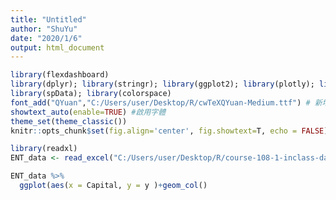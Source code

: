 ```yaml
---
title: "Untitled"
author: "ShuYu"
date: "2020/1/6"
output: html_document
---
```




```r
library(flexdashboard)
library(dplyr); library(stringr); library(ggplot2); library(plotly); library(lubridate); library(readr); library(tidyr); library(showtext); library(sf); library(osmdata); library(rmapshaper); library(htmlwidgets); library(widgetframe); library(htmltools)
library(spData); library(colorspace)
font_add("QYuan","C:/Users/user/Desktop/R/cwTeXQYuan-Medium.ttf") # 新增字體
showtext_auto(enable=TRUE) #啟用字體
theme_set(theme_classic())
knitr::opts_chunk$set(fig.align='center', fig.showtext=T, echo = FALSE)
```


```r
library(readxl)
ENT_data <- read_excel("C:/Users/user/Desktop/R/course-108-1-inclass-datavisualization/ENT_data.xlsx")
```


```r
ENT_data %>%
  ggplot(aes(x = Capital, y = y )+geom_col()
```













